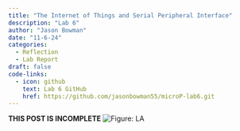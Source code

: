 ```yaml
---
title: "The Internet of Things and Serial Peripheral Interface"
description: "Lab 6"
author: "Jason Bowman"
date: "11-6-24"
categories:
  - Reflection
  - Lab Report
draft: false
code-links:
  - icon: github
    text: Lab 6 GitHub
    href: https://github.com/jasonbowman55/microP-lab6.git
---
```

**THIS POST IS INCOMPLETE**
![Figure: LA](images/warm12.jpeg)

